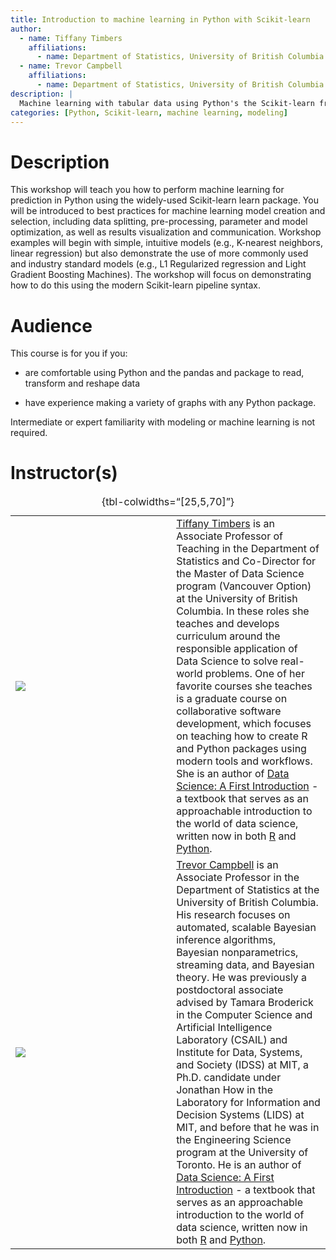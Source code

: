 ```yaml
---
title: Introduction to machine learning in Python with Scikit-learn
author:
  - name: Tiffany Timbers
    affiliations:
      - name: Department of Statistics, University of British Columbia
  - name: Trevor Campbell
    affiliations:
      - name: Department of Statistics, University of British Columbia
description: |
  Machine learning with tabular data using Python's the Scikit-learn framework.
categories: [Python, Scikit-learn, machine learning, modeling]
---
```


# Description

This workshop will teach you how to perform machine learning for prediction 
in Python using the widely-used Scikit-learn learn package.
You will be introduced to best practices for machine learning model creation 
and selection, including data splitting, pre-processing, 
parameter and model optimization,
as well as results visualization and communication.
Workshop examples will begin with simple, intuitive models 
(e.g., K-nearest neighbors, linear regression)
but also demonstrate the use of more commonly used and industry standard models 
(e.g., L1 Regularized regression and Light Gradient Boosting Machines).
The workshop will focus on demonstrating how to do this 
using the modern Scikit-learn pipeline syntax.

# Audience

This course is for you if you:

-   are comfortable using Python and the pandas and package to read, transform and reshape data

-   have experience making a variety of graphs with any Python package.

Intermediate or expert familiarity with modeling or machine learning is not required.

# Instructor(s)

|                               |     |                                             |
|-------------------|-------------------|------------------------------------|
| ![](images/tiffany-timbers.jpg) |     | [Tiffany Timbers](https://www.tiffanytimbers.com/) is an Associate Professor of Teaching in the Department of Statistics and Co-Director for the Master of Data Science program (Vancouver Option) at the University of British Columbia. In these roles she teaches and develops curriculum around the responsible application of Data Science to solve real-world problems. One of her favorite courses she teaches is a graduate course on collaborative software development, which focuses on teaching how to create R and Python packages using modern tools and workflows. She is an author of [Data Science: A First Introduction](https://python.datasciencebook.ca/) - a textbook that serves as an approachable introduction to the world of data science, written now in both [R](https://python.datasciencebook.ca/) and [Python](https://datasciencebook.ca/).  |
| ![](images/trevor-campbell.jpg) |     | [Trevor Campbell](https://trevorcampbell.me/) is an Associate Professor in the Department of Statistics at the University of British Columbia. His research focuses on automated, scalable Bayesian inference algorithms, Bayesian nonparametrics, streaming data, and Bayesian theory. He was previously a postdoctoral associate advised by Tamara Broderick in the Computer Science and Artificial Intelligence Laboratory (CSAIL) and Institute for Data, Systems, and Society (IDSS) at MIT, a Ph.D. candidate under Jonathan How in the Laboratory for Information and Decision Systems (LIDS) at MIT, and before that he was in the Engineering Science program at the University of Toronto. He is an author of [Data Science: A First Introduction](https://python.datasciencebook.ca/) - a textbook that serves as an approachable introduction to the world of data science, written now in both [R](https://python.datasciencebook.ca/) and [Python](https://datasciencebook.ca/).  |

: {tbl-colwidths="\[25,5,70\]"}
